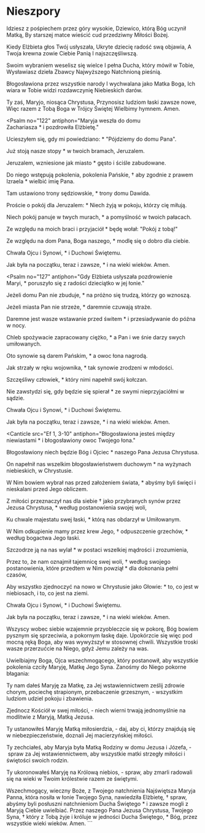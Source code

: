 
# Nieszpory

<Opening />

<Hymn>

Idziesz z pośpiechem przez góry wysokie,
Dziewico, którą Bóg uczynił Matką,
By starszej matce wieścić cud przedziwny
Miłości Bożej.

Kiedy Elżbieta głos Twój usłyszała,
Ukryte dziecię radość swą objawia,
A Twoja krewna zowie Ciebie Panią
I najszczęśliwszą.

Swoim wybraniem weselisz się wielce
I pełna Ducha, który mówił w Tobie,
Wysławiasz dzieła Zbawcy Najwyższego
Natchnioną pieśnią.

Błogosławiona przez wszystkie narody
I wychwalana jako Matka Boga,
Ich wiara w Tobie widzi rozdawczynię
Niebieskich darów.

Ty zaś, Maryjo, niosąca Chrystusa,
Przynosisz ludziom łaski zawsze nowe,
Więc razem z Tobą Boga w Trójcy Świętej
Wielbimy hymnem. Amen.

</Hymn>

<Psalm
  no="122"
  antiphon="Maryja weszła do domu Zachariasza * i pozdrowiła Elżbietę."
>

Ucieszyłem się, gdy mi powiedziano: \*
"Pójdziemy do domu Pana".

Już stoją nasze stopy \*
w twoich bramach, Jeruzalem.

Jeruzalem, wzniesione jak miasto \*
gęsto i ściśle zabudowane.

Do niego wstępują pokolenia, pokolenia Pańskie, †
aby zgodnie z prawem Izraela \*
wielbić imię Pana.

Tam ustawiono trony sędziowskie, \*
trony domu Dawida.

Proście o pokój dla Jeruzalem: \*
Niech żyją w pokoju, którzy cię miłują.

Niech pokój panuje w twych murach, \*
a pomyślność w twoich pałacach.

Ze względu na moich braci i przyjaciół \*
będę wołał: "Pokój z tobą!"

Ze względu na dom Pana, Boga naszego, \*
modlę się o dobro dla ciebie.

Chwała Ojcu i Synowi, \*
i Duchowi Świętemu.

Jak była na początku, teraz i zawsze, \*
i na wieki wieków. Amen.

</Psalm>

<Psalm
  no="127"
  antiphon="Gdy Elżbieta usłyszała pozdrowienie Maryi, * poruszyło się z radości dzieciątko w jej łonie."
>

Jeżeli domu Pan nie zbuduje, \*
na próżno się trudzą, którzy go wznoszą.

Jeżeli miasta Pan nie strzeże, \*
daremnie czuwają straże.

Daremne jest wasze wstawanie przed świtem \*
i przesiadywanie do późna w nocy.

Chleb spożywacie zapracowany ciężko, \*
a Pan i we śnie darzy swych umiłowanych.

Oto synowie są darem Pańskim, \*
a owoc łona nagrodą.

Jak strzały w ręku wojownika, \*
tak synowie zrodzeni w młodości.

Szczęśliwy człowiek, \*
który nimi napełnił swój kołczan.

Nie zawstydzi się, gdy będzie się spierał \*
ze swymi nieprzyjaciółmi w sądzie.

Chwała Ojcu i Synowi, \*
i Duchowi Świętemu.

Jak była na początku, teraz i zawsze, \*
i na wieki wieków. Amen.

</Psalm>

<Canticle
  src="Ef 1, 3-10"
  antiphon="Błogosławiona jesteś między niewiastami * i błogosławiony owoc Twojego łona."
>

Błogosławiony niech będzie Bóg i Ojciec \*
naszego Pana Jezusa Chrystusa.

On napełnił nas wszelkim błogosławieństwem duchowym \*
na wyżynach niebieskich, w Chrystusie.

W Nim bowiem wybrał nas przed założeniem świata, \*
abyśmy byli święci i nieskalani przed Jego
obliczem.

Z miłości przeznaczył nas dla siebie †
jako przybranych synów przez Jezusa Chrystusa, \*
według postanowienia swojej woli,

Ku chwale majestatu swej łaski, \*
którą nas obdarzył w Umiłowanym.

W Nim odkupienie mamy przez krew Jego, †
odpuszczenie grzechów, \*
według bogactwa Jego łaski.

Szczodrze ją na nas wylał \*
w postaci wszelkiej mądrości i zrozumienia,

Przez to, że nam oznajmił tajemnicę swej woli, †
według swojego postanowienia, które przedtem w Nim powziął \*
dla dokonania pełni czasów,

Aby wszystko zjednoczyć na nowo w Chrystusie jako Głowie: \*
to, co jest w niebiosach, i to, co jest na ziemi.

Chwała Ojcu i Synowi, \*
i Duchowi Świętemu.

Jak była na początku, teraz i zawsze, \*
i na wieki wieków. Amen.

</Canticle>

<Reading src="1 P 5, 5b-7">
  Wszyscy wobec siebie wzajemnie przyobleczcie się w pokorę, Bóg bowiem pysznym
  się sprzeciwia, a pokornym łaskę daje. Upokórzcie się więc pod mocną ręką
  Boga, aby was wywyższył w stosownej chwili. Wszystkie troski wasze przerzućcie
  na Niego, gdyż Jemu zależy na was.
</Reading>

<Responsory
  a="Zdrowaś Maryjo, pełna łaski,"
  b="Pan z Tobą"
  c="Błogosławiona jesteś między niewiastami i błogosławiony owoc Twojego łona."
/>

<Magnificat antiphon="Błogosławić mnie będą wszystkie pokolenia, * bo wejrzał Bóg na uniżenie swojej Służebnicy." />

<Intercessions response="Niech Pełna Łaski wstawia się za nami.">

Uwielbiajmy Boga, Ojca wszechmogącego, który postanowił, aby wszystkie pokolenia czciły Maryję, Matkę Jego Syna. Zanośmy do Niego pokorne błagania:

Ty nam dałeś Maryję za Matkę, za Jej wstawiennictwem ześlij zdrowie chorym, pociechę strapionym, przebaczenie grzesznym,
- wszystkim ludziom udziel pokoju i zbawienia.

Zjednocz Kościół w swej miłości,
- niech wierni trwają jednomyślnie na modlitwie z Maryją, Matką Jezusa.

Ty ustanowiłeś Maryję Matką miłosierdzia,
- daj, aby ci, którzy znajdują się w niebezpieczeństwie, doznali Jej macierzyńskiej miłości.

Ty zechciałeś, aby Maryja była Matką Rodziny w domu Jezusa i Józefa,
- spraw za Jej wstawiennictwem, aby wszystkie matki strzegły miłości i świętości swoich rodzin.

Ty ukoronowałeś Maryję na Królową niebios,
- spraw, aby zmarli radowali się na wieki w Twoim królestwie razem ze świętymi.

</Intercessions>

<Prayer>
  Wszechmogący, wieczny Boże, z Twojego natchnienia Najświętsza Maryja Panna,
  która nosiła w łonie Twojego Syna, nawiedziła Elżbietę, † spraw, abyśmy byli
  posłuszni natchnieniom Ducha Świętego * i zawsze mogli z Maryją Ciebie
  uwielbiać. Przez naszego Pana Jezusa Chrystusa, Twojego Syna, † który z Tobą
  żyje i króluje w jedności Ducha Świętego, * Bóg, przez wszystkie wieki wieków.
  Amen.
</Prayer>

<Dismissal />
```
